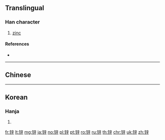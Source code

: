 {{character info/new}}
{{also|鋅}}

==Translingual==

===Han character===
{{Han char|rn=167|rad=钅|as=07|sn=12|four=8074|canj=CYTJ,OPYTJ,XCYTJ|ids=⿰钅辛}}

# [[zinc]]

====References====
* {{Han ref|kx=1328.061|hdz=64211.060|uh=950C|ud=38156}}

----

==Chinese==
{{zh-see|鋅}}

----

==Korean==

===Hanja===
{{ko-hanja|hangeul=자|eumhun=|rv=ja|mr=cha|y=ca}}

# {{defn|lang=ko|sort=钅07}}

[[fr:锌]]
[[lt:锌]]
[[mg:锌]]
[[ja:锌]]
[[no:锌]]
[[pl:锌]]
[[pt:锌]]
[[ro:锌]]
[[ru:锌]]
[[th:锌]]
[[chr:锌]]
[[uk:锌]]
[[zh:锌]]